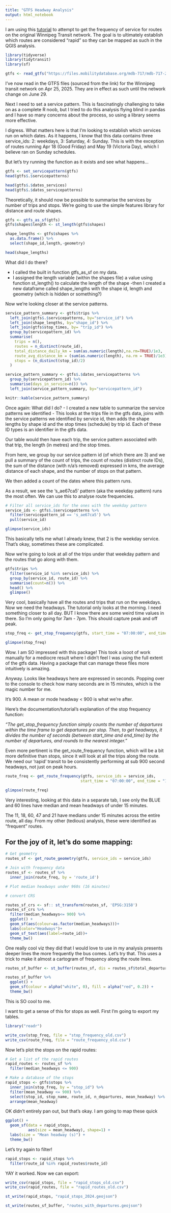 ```yaml
---
title: "GTFS Headway Analysis"
output: html_notebook
---
```


I am using this [tutorial](https://cran.r-project.org/web/packages/tidytransit/vignettes/frequency.html) to attempt to get the frequency of service for routes on the original Winnipeg Transit network. The goal is to ultimately establish which routes are considered "rapid" so they can be mapped as such in the QGIS analysis.

```r
library(tidyverse)
library(tidytransit)
library(sf)
```
```r
gtfs <- read_gtfs("https://files.mobilitydatabase.org/mdb-717/mdb-717-202504270108/mdb-717-202504270108.zip")
```
I've now read in the GTFS files (sourced from the link) for the Winnipeg transit network on Apr 25, 2025. They are in effect as such until the network change on June 29.

Next I need to set a service pattern. This is fascinatingly challenging to take on as a complete R noob, but I tried to do this analysis flying blind in pandas and I have so many concerns about the process, so using a library seems more effective. 

I digress. What matters here is that I'm looking to establish which services run on which dates. As it happens, I know that this data contains three service_ids: 2: weekdays, 3: Saturday, 4: Sunday. This is with the exception of routes running Apr 18 (Good Friday) and May 19 (Victoria Day), which I believe ran on Sunday schedules.

But let's try running the function as it exists and see what happens...
```r
gtfs <- set_servicepattern(gtfs)
head(gtfs$.$servicepatterns)
```
```r
head(gtfs$.$dates_services)
head(gtfs$.$dates_servicepatterns)

```

Theoretically, it should now be possible to summarise the services by number of trips and stops. We're going to use the simple features library for distance and route shapes. 

```r
gtfs <- gtfs_as_sf(gtfs)
gtfs$shapes$length <- st_length(gtfs$shapes)

shape_lengths <- gtfs$shapes %>% 
  as.data.frame() %>% 
  select(shape_id,length,-geometry)

head(shape_lengths)
```

What did I do there? 

- I called the built in function gtfs_as_sf on my data.
- I assigned the length variable (within the shapes file) a value using function st_length() to calculate the length of the shape 
-then I created a new dataframe called shape_lengths with the shape id, length and geometry (which is hidden or something?)

Now we're looking closer at the service patterns.

```r
service_pattern_summary <- gtfs$trips %>% 
  left_join(gtfs$.$servicepatterns, by="service_id") %>% 
  left_join(shape_lengths, by="shape_id") %>% 
  left_join(gtfs$stop_times, by= "trip_id") %>% 
  group_by(servicepattern_id) %>% 
  summarise(
    trips = n(),
    routes = n_distinct(route_id),
    total_distance_daily_km = sum(as.numeric(length),na.rm=TRUE)/1e3,
    route_avg_distance_km = (sum(as.numeric(length), na.rm = TRUE)/1e3)/(trips*routes),
    stops = (n_distinct(stop_id)/2)
  )

service_pattern_summary <- gtfs$.$dates_servicepatterns %>% 
  group_by(servicepattern_id) %>% 
  summarise(days_in_service=n()) %>% 
  left_join(service_pattern_summary, by="servicepattern_id")

knitr::kable(service_pattern_summary)
```
Once again: What did I do?
- I created a new table to summarize the service patterns we identified
- This looks at the trips file in the gtfs data, joins with the service patterns we identified by service id, then adds the shape lengths by shape id and the stop times (schedule) by trip id. Each of these ID types is an identifier in the gtfs data. 

Our table would then have each trip, the service pattern associated with that trip, the length (in metres) and the stop times.

From here, we group by our service pattern id (of which there are 3) and we pull a summary of the count of trips, the count of routes (distinct route IDs), the sum of the distance (with n/a's removed) expressed in kms, the average distance of each shape, and the number of stops on that pattern.

We then added a count of the dates where this pattern runs. 

As a result, we see the 's_ae67ca5' pattern (aka the weekday pattern) runs the most often. We can use this to analyse route frequencies.

```r
# Filter all service_ids for the ones with the weekday pattern
service_ids <- gtfs$.$servicepatterns %>% 
  filter(servicepattern_id == 's_ae67ca5') %>% 
  pull(service_id)

glimpse(service_ids)
```
This basically tells me what I already knew, that 2 is the weekday service. That's okay, sometimes these are complicated.

Now we're going to look at all of the trips under that weekday pattern and the routes that go along with them.

```r
gtfs$trips %>% 
  filter(service_id %in% service_ids) %>% 
  group_by(service_id, route_id) %>% 
  summarise(count=n()) %>% 
  head() %>% 
  glimpse()
```
Very cool, basically have all the routes and trips that run on the weekdays. Now we need the headways. The tutorial only looks at the morning. I need something closer to all day. BUT I know there are some weird time values in there. So I'm only going for 7am - 7pm. This should capture peak and off peak.

```r
stop_freq <- get_stop_frequency(gtfs, start_time = "07:00:00", end_time = "19:00:00", service_ids = service_ids, by_route = TRUE)

glimpse(stop_freq)
```
Wow. I am SO impressed with this package! This took a looot of work manually for a mediocre result where I didn't feel I was using the full extent of the gtfs data. Having a package that can manage these files more intuitively is amazing. 

Anyway. Looks like headways here are expressed in seconds. Popping over to the console to check how many seconds are in 15 minutes, which is the magic number for me. 

It's 900. A mean or mode headway < 900 is what we're after.

Here's the documentation/tutorial's explanation of the stop frequency function:

_"The get_stop_frequency function simply counts the number of departures within the time frame to get departures per stop. Then, to get headways, it divides the number of seconds (between start_time and end_time) by the number of departures, and rounds to the nearest integer."_

Even more pertinent is the get_route_frequency function, which will be a bit more definitive than stops, since it will look at all the trips along the route. We need our 'rapid' transit to be consistently performing at sub 900 second headways, not just on peak hours. 

```r
route_freq <- get_route_frequency(gtfs, service_ids = service_ids, 
                                 start_time = "07:00:00", end_time = "19:00:00")

glimpse(route_freq)
```

Very interesting, looking at this data in a separate tab, I see only the BLUE and 60 lines have median and mean headways of under 15 minutes.

The 11, 18, 60, 47 and 21 have medians under 15 minutes across the entire route, all day. From my other (tedious) analysis, these were identified as "frequent" routes.

## For the joy of it, let's do some mapping:

```r

# Get geometry
routes_sf <- get_route_geometry(gtfs, service_ids = service_ids)

# Join with frequency data
routes_sf <- routes_sf %>% 
  inner_join(route_freq, by = 'route_id')

# Plot median headways under 960s (16 minutes)

# convert CRS

routes_sf_crs <- sf:: st_transform(routes_sf, 'EPSG:3158')
routes_sf_crs %>% 
  filter(median_headways<= 900) %>% 
  ggplot() +
  geom_sf(aes(colour=as.factor(median_headways)))+
  labs(color="Headways")+
  geom_sf_text(aes(label=route_id))+
  theme_bw()
```


One really cool viz they did that I would love to use in my analysis presents deeper lines the more frequently the bus comes. Let's try that. This uses a trick to make it almost a cartogram of frequency along the route lines. 


```r
routes_sf_buffer <- st_buffer(routes_sf, dis = routes_sf$total_departures/1e6)

routes_sf_buffer %>% 
  ggplot() +
  geom_sf(colour = alpha("white", 0), fill = alpha("red", 0.2)) +
  theme_bw()

```

This is SO cool to me. 

I want to get a sense of this for stops as well. First I'm going to export my tables.

```r
library("readr")

write_csv(stop_freq, file = "stop_frequency_old.csv")
write_csv(route_freq, file = "route_frequency_old.csv")
```

Now let's plot the stops on the rapid routes:

```r
# Get a list of the rapid routes
rapid_routes <- routes_sf %>% 
  filter(median_headways <= 900)

# Make a database of the stops
rapid_stops <- gtfs$stops %>% 
  inner_join(stop_freq, by = "stop_id") %>% 
  filter(mean_headway <= 900) %>% 
  select(stop_id, stop_name, route_id, n_departures, mean_headway) %>% 
  arrange(mean_headway) 
```

OK didn't entirely pan out, but that's okay. I am going to map these quick

```r
ggplot() +
  geom_sf(data = rapid_stops, 
          aes(size = mean_headway), shape=1) +
  labs(size = "Mean headway (s)") +
  theme_bw()
```
Let's try again to filter!
```r
rapid_stops <- rapid_stops %>% 
  filter(route_id %in% rapid_routes$route_id)
```


YAY it worked. Now we can export: 
```r
write_csv(rapid_stops, file = "rapid_stops_old.csv")
write_csv(rapid_routes, file = "rapid_routes_old.csv")

```
```r
st_write(rapid_stops, "rapid_stops_2024.geojson")
```
```r
st_write(routes_sf_buffer, "routes_with_departures.geojson")
```


